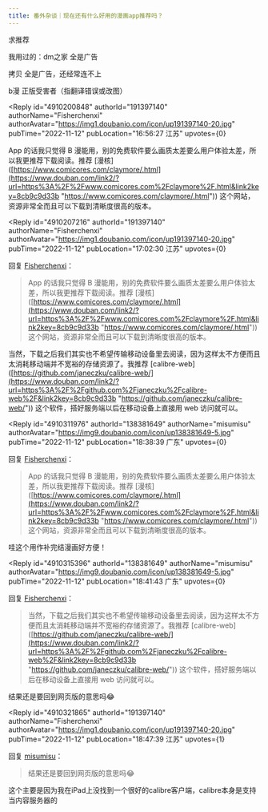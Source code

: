 ```yaml
---
title: 番外杂谈｜现在还有什么好用的漫画app推荐吗？
---
```



<Forum groupName="动画番剧" groupUrl="https://www.douban.com/group/596353/" archivedAt="2025-05-16T14:54:42.678Z">
  <Post
    id="278412169"
    title="番外杂谈｜现在还有什么好用的漫画app推荐吗？"
    url="https://www.douban.com/group/topic/278412169/?_spm_id=MTM4MzgxNjQ5"
    pubTime="2022-11-12"
    highlightUserId="191397140"
  >
求推荐

我用过的：dm之家 全是广告

拷贝 全是广告，还经常连不上

b漫 正版受害者（指翻译错误或改图）

<Reply
  id="4910200848"
  authorId="191397140"
  authorName="Fisherchenxi"
  authorAvatar="https://img1.doubanio.com/icon/up191397140-20.jpg"
  pubTime="2022-11-12"
  pubLocation="16:56:27 江苏"
  upvotes={0}
>
App 的话我只觉得 B
漫能用，别的免费软件要么画质太差要么用户体验太差，所以我更推荐下载阅读。推荐
\[漫核\]([https://www.comicores.com/claymore/.html](https://www.douban.com/link2/?url=https%3A%2F%2Fwww.comicores.com%2Fclaymore%2F.html&link2key=8cb9c9d33b "https://www.comicores.com/claymore/.html"))
这个网站，资源非常全而且可以下载到清晰度很高的版本。
</Reply>

<Reply
  id="4910207216"
  authorId="191397140"
  authorName="Fisherchenxi"
  authorAvatar="https://img1.doubanio.com/icon/up191397140-20.jpg"
  pubTime="2022-11-12"
  pubLocation="17:02:30 江苏"
  upvotes={0}
>
回复 [Fisherchenxi](https://www.douban.com/people/191397140/)：
 > App 的话我只觉得 B
> 漫能用，别的免费软件要么画质太差要么用户体验太差，所以我更推荐下载阅读。推荐
> \[漫核\]([https://www.comicores.com/claymore/.html](https://www.douban.com/link2/?url=https%3A%2F%2Fwww.comicores.com%2Fclaymore%2F.html&link2key=8cb9c9d33b "https://www.comicores.com/claymore/.html"))
> 这个网站，资源非常全而且可以下载到清晰度很高的版本。

当然，下载之后我们其实也不希望传输移动设备里去阅读，因为这样太不方便而且太消耗移动端并不宽裕的存储资源了。我推荐
\[calibre-web\]([https://github.com/janeczku/calibre-web/](https://www.douban.com/link2/?url=https%3A%2F%2Fgithub.com%2Fjaneczku%2Fcalibre-web%2F&link2key=8cb9c9d33b "https://github.com/janeczku/calibre-web/"))
这个软件，搭好服务端以后在移动设备上直接用 web 访问就可以。
</Reply>

<Reply
  id="4910311976"
  authorId="138381649"
  authorName="misumisu"
  authorAvatar="https://img9.doubanio.com/icon/up138381649-5.jpg"
  pubTime="2022-11-12"
  pubLocation="18:38:39 广东"
  upvotes={0}
>
回复 [Fisherchenxi](https://www.douban.com/people/191397140/)：
 > App 的话我只觉得 B
> 漫能用，别的免费软件要么画质太差要么用户体验太差，所以我更推荐下载阅读。推荐
> \[漫核\]([https://www.comicores.com/claymore/.html](https://www.douban.com/link2/?url=https%3A%2F%2Fwww.comicores.com%2Fclaymore%2F.html&link2key=8cb9c9d33b "https://www.comicores.com/claymore/.html"))
> 这个网站，资源非常全而且可以下载到清晰度很高的版本。

哇这个用作补完结漫画好方便！
</Reply>

<Reply
  id="4910315396"
  authorId="138381649"
  authorName="misumisu"
  authorAvatar="https://img9.doubanio.com/icon/up138381649-5.jpg"
  pubTime="2022-11-12"
  pubLocation="18:41:43 广东"
  upvotes={0}
>
回复 [Fisherchenxi](https://www.douban.com/people/191397140/)：
 > 当然，下载之后我们其实也不希望传输移动设备里去阅读，因为这样太不方便而且太消耗移动端并不宽裕的存储资源了。我推荐
> \[calibre-web\]([https://github.com/janeczku/calibre-web/](https://www.douban.com/link2/?url=https%3A%2F%2Fgithub.com%2Fjaneczku%2Fcalibre-web%2F&link2key=8cb9c9d33b "https://github.com/janeczku/calibre-web/"))
> 这个软件，搭好服务端以后在移动设备上直接用 web 访问就可以。

结果还是要回到网页版的意思吗😂
</Reply>

<Reply
  id="4910321865"
  authorId="191397140"
  authorName="Fisherchenxi"
  authorAvatar="https://img1.doubanio.com/icon/up191397140-20.jpg"
  pubTime="2022-11-12"
  pubLocation="18:47:39 江苏"
  upvotes={1}
>
回复 [misumisu](https://www.douban.com/people/138381649/)：
 > 结果还是要回到网页版的意思吗😂

这个主要是因为我在iPad上没找到一个很好的calibre客户端，calibre本身是支持当内容服务器的
</Reply>
  </Post>
</Forum>
